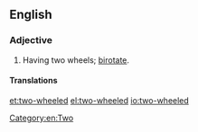==English==

===Adjective===
{{en-adj|head=[[two]]-[[wheeled]]|-}}

# Having two wheels; [[birotate]].

====Translations====
{{trans-see|birotate}}


[[et:two-wheeled]]
[[el:two-wheeled]]
[[io:two-wheeled]]

[[Category:en:Two]]